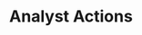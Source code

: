 ---
title: 'Analyst Actions'
description: 'Analyst Actions are a powerful tool to help you understand'
---